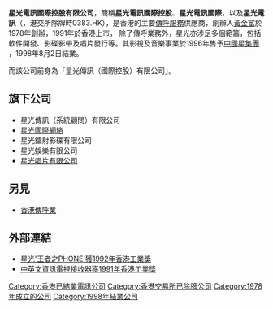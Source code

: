 '''星光電訊國際控股有限公司'''，簡稱'''星光電訊國際控股'''、'''星光電訊國際'''，以及'''星光電訊'''（'''{{lang-en|STAR TELECOM INTERNATIONAL HOLDING LIMITED}}'''，港交所除牌時0383.HK），是香港的主要[[傳呼服務|傳呼服務]]供應商，創辦人[[黃金富|黃金富]]於1978年創辦，1991年於香港上市， 除了傳呼業務外，星光亦涉足多個範籌，包括軟件開發、影碟影帶及唱片發行等。其影視及音樂事業於1996年售予[[中國星集團|中國星集團]] ，1998年8月2日結業。

而該公司前身為「星光傳訊（國際控股）有限公司」。

==旗下公司==
*星光傳訊（系統顧問）有限公司
*[[星光國際網絡|星光國際網絡]]
*星光鐳射影碟有限公司
*星光娛樂有限公司
*[[星光唱片|星光唱片有限公司]]

==另見==
*[[香港傳呼業|香港傳呼業]]

==外部連結==
*[https://web.archive.org/web/20080913021150/http://www.hkindustryaward.org/winners/1992winners_content.html 星光'王者之PHONE'獲1992年香港工業獎]
*[https://web.archive.org/web/20080310001145/http://www.hkindustryaward.org/winners/1991winners_content.html 中英文資訊電視接收器獲1991年香港工業獎]

[[Category:香港已結業電訊公司|Category:香港已結業電訊公司]]
[[Category:香港交易所已除牌公司|Category:香港交易所已除牌公司]]
[[Category:1978年成立的公司|Category:1978年成立的公司]]
[[Category:1998年結業公司|Category:1998年結業公司]]